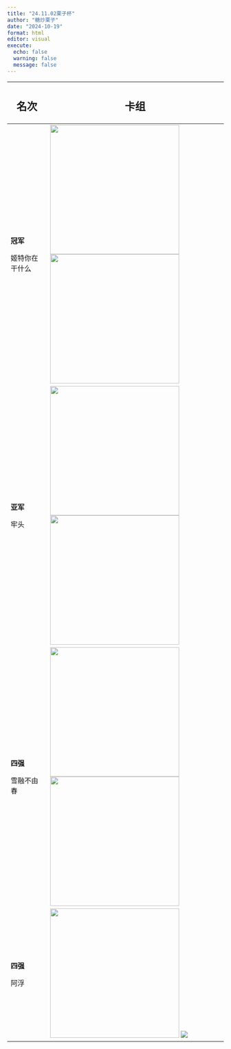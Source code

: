 ```yaml
---
title: "24.11.02栗子杯"
author: "糖炒栗子"
date: "2024-10-19"
format: html
editor: visual
execute:
  echo: false
  warning: false
  message: false
---
```


+----------------+-------------------------------------------------------------------------+
| ## 名次        | ## 卡组                                                                 |
+================+=========================================================================+
| **冠军**       | ![](Picture/冠军1.jpg){width="300"} ![](Picture/冠军2.jpg){width="300"} |
|                |                                                                         |
| 姬特你在干什么 |                                                                         |
+----------------+-------------------------------------------------------------------------+
| **亚军**       | ![](Picture/亚军1.jpg){width="300"} ![](Picture/亚军2.jpg){width="300"} |
|                |                                                                         |
| 牢头           |                                                                         |
+----------------+-------------------------------------------------------------------------+
| **四强**       | ![](Picture/四强1.jpg){width="300"} ![](Picture/四强2.jpg){width="300"} |
|                |                                                                         |
| 雪融不由春     |                                                                         |
+----------------+-------------------------------------------------------------------------+
| **四强**       | ![](Picture/四强3.jpg){width="300"} ![](Picture/四强4.jpg)              |
|                |                                                                         |
| 阿浮           |                                                                         |
+----------------+-------------------------------------------------------------------------+
